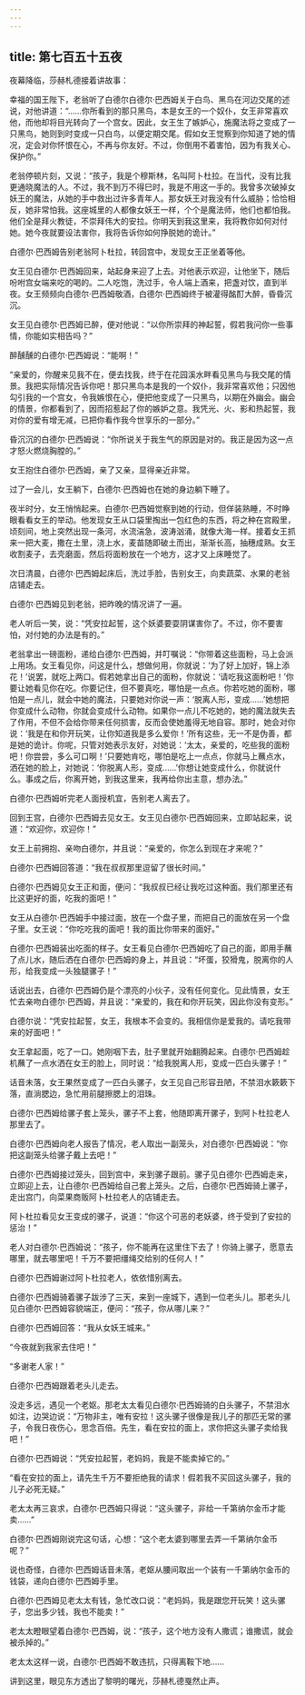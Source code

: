 ```yaml
---
---
---
```

title: 第七百五十五夜
---






夜幕降临，莎赫札德接着讲故事：





幸福的国王陛下，老翁听了白德尔白德尔·巴西姆关于白鸟、黑鸟在河边交尾的述说，对他讲道：“……你所看到的那只黑鸟，本是女王的一个奴仆，女王非常喜欢他，而他却将目光转向了一个宫女。因此，女王生了嫉妒心，施魔法将之变成了一只黑鸟，她则到时变成一只白鸟，以便定期交尾。假如女王觉察到你知道了她的情况，定会对你怀恨在心，不再与你友好。不过，你倒用不着害怕，因为有我关心、保护你。”

老翁停顿片刻，又说：“孩子，我是个穆斯林，名叫阿卜杜拉。在当代，没有比我更通晓魔法的人。不过，我不到万不得巳时，我是不用这一手的。我曾多次破掉女妖王的魔法，从她的手中救出过许多青年人。那女妖王对我没有什么威胁；恰恰相反，她非常怕我。这座城里的人都像女妖王一样，个个是魔法师，他们也都怕我。他们全是拜火教徒，不崇拜伟大的安拉。你明天到我这里来，我将教你如何对付她。她今夜就要设法害你，我将告诉你如何挣脱她的诡计。”

白德尔·巴西姆告别老翁阿卜杜拉，转回宫中，发现女王正坐着等他。

女王见白德尔·巴西姆回来，站起身来迎了上去。对他表示欢迎，让他坐下，随后吩咐宫女端来吃的喝的。二人吃饱，洗过手，令人端上酒来，把盏对饮，直到半夜。女王频频向白德尔·巴西姆敬酒，白德尔·巴西姆终于被灌得酩酊大醉，昏昏沉沉。

女王见白德尔·巴西姆已醉，便对他说：“以你所崇拜的神起誓，假若我问你一些事情，你能如实相告吗？”

醉醺醺的白德尔·巴西姆说：“能啊！”

“亲爱的，你醒来见我不在，便去找我，终于在花园溪水畔看见黑鸟与我交尾的情景。我把实际情况告诉你吧！那只黑鸟本是我的一个奴仆，我非常喜欢他；只因他勾引我的一个宫女，令我嫉恨在心，便把他变成了一只黑鸟，以期在外幽会。幽会的情景，你都看到了，因而招惹起了你的嫉妒之意。我凭光、火、影和热起誓，我对你的爱有增无减，已把你看作我今世享乐的一部分。”

昏沉沉的白德尔·巴西姆说：“你所说关于我生气的原因是对的。我正是因为这一点才怒火燃烧胸膛的。”

女王抱住白德尔·巴西姆，亲了又亲，显得亲近非常。

过了一会儿，女王躺下，白德尔·巴西姆也在她的身边躺下睡了。

夜半时分，女王悄悄起来。白德尔·巴西姆觉察到她的行动，但佯装熟睡，不时睁眼看看女王的举动。他发现女王从口袋里掏出一包红色的东西，将之种在宫殿里，顷刻间，地上突然出现一条河，水流湍急，波涛汹涌，就像大海一样。接着女王抓来一把大麦，撒在土里，浇上水，麦苗随即破土而出，渐渐长高，抽穗成熟。女王收割麦子，去壳磨面，然后将面粉放在一个地方，这才又上床睡觉了。

次日清晨，白德尔·巴西姆起床后，洗过手脸，告别女王，向卖蔬菜、水果的老翁店铺走去。

白德尔·巴西姆见到老翁，把昨晚的情况讲了一遍。

老人听后一笑，说：“凭安拉起誓，这个妖婆要耍阴谋害你了。不过，你不要害怕，对付她的办法是有的。”

老翁拿出一磅面粉，递给白德尔·巴西姆，并叮嘱说：“你带着这些面粉，马上会派上用场。女王看见你，问这是什么，想做何用，你就说：‘为了好上加好，锦上添花！’说罢，就吃上两口。假若她拿出自己的面粉，你就说：‘请吃我这面粉吧！’你要让她看见你在吃。你要记住，但不要真吃，哪怕是一点点。你若吃她的面粉，哪怕是一点儿，就会中她的魔法，只要她对你说一声：‘脱离人形，变成……’她想把你变成什么动物，你就会变成什么动物。如果你一点儿不吃她的，她的魔法就失去了作用，不但不会给你带来任何损害，反而会使她羞得无地自容。那时，她会对你说：‘我是在和你开玩笑，让你知道我是多么爱你！’所有这些，无一不是伪善，都是她的诡计。你呢，只管对她表示友好，对她说：‘太太，亲爱的，吃些我的面粉吧！你尝尝，多么可口啊！’只要她肯吃，哪怕是吃上一点点，你就马上蘸点水，洒在她的脸上，对她说：‘你脱离人形，变成……’你想让她变成什么，你就说什么。事成之后，你离开她，到我这里来，我再给你出主意，想办法。”

白德尔·巴西姆听完老人面授机宜，告别老人离去了。

回到王宫，白德尔·巴西姆去见女王。女王见白德尔·巴西姆回来，立即站起来，说道：“欢迎你，欢迎你！”

女王上前拥抱、亲吻白德尔，并且说：“亲爱的，你怎么到现在才来呢？”

白德尔·巴西姆回答道：“我在叔叔那里逗留了很长时间。”

白德尔·巴西姆见女王正和面，便问：“我叔叔已经让我吃过这种面。我们那里还有比这更好的面，吃我的面吧！”

女王从白德尔·巴西姆手中接过面，放在一个盘子里，而把自己的面放在另一个盘子里。女王说：“你吃吃我的面吧！我的面比你带来的面好。”

白德尔·巴西姆装出吃面的样子。女王看见白德尔·巴西姆吃了自己的面，即用手蘸了点儿水，随后洒在白德尔·巴西姆的身上，并且说：“坏蛋，狡猾鬼，脱离你的人形，给我变成一头独腿骡子！”

话说出去，白德尔·巴西姆仍是个漂亮的小伙子，没有任何变化。见此情景，女王忙去亲吻白德尔·巴西姆，并且说：“亲爱的，我在和你开玩笑，因此你没有变形。”

白德尔说：“凭安拉起誓，女王，我根本不会变的。我相信你是爱我的。请吃我带来的好面吧！”

女王拿起面，吃了一口。她刚咽下去，肚子里就开始翻腾起来。白德尔·巴西姆趁机蘸了一点水洒在女王的脸上，同时说：“给我脱离人形，变成一匹白头骡子！”

话音未落，女王果然变成了一匹白头骡子，女王见自己形容丑陋，不禁泪水簌簌下落，直淌腮边，急忙用前腿擦腮上的泪珠。

白德尔·巴西姆给骡子套上笼头，骡子不上套，他随即离开骡子，到阿卜杜拉老人那里去了。

白德尔·巴西姆向老人报告了情况，老人取出一副笼头，对白德尔·巴西姆说：“你把这副笼头给骡子戴上去吧！”

白德尔·巴西姆接过笼头，回到宫中，来到骡子跟前。骡子见白德尔·巴西姆走来，立即迎上去，让白德尔·巴西姆给自己套上笼头。之后，白德尔·巴西姆骑上骡子，走出宫门，向菜果商贩阿卜杜拉老人的店铺走去。

阿卜杜拉看见女王变成的骡子，说道：“你这个可恶的老妖婆，终于受到了安拉的惩治！”

老人对白德尔·巴西姆说：“孩子，你不能再在这里住下去了！你骑上骡子，愿意去哪里，就去哪里吧！千万不要把缰绳交给别的任何人！”

白德尔·巴西姆谢过阿卜杜拉老人，依依惜别离去。

白德尔·巴西姆骑着骡子跋涉了三天，来到一座城下，遇到一位老头儿。那老头儿见白德尔·巴西姆容貌端正，便问：“孩子，你从哪儿来？”

白德尔·巴西姆回答：“我从女妖王城来。”

“今夜就到我家去住吧！”

“多谢老人家！”

白德尔·巴西姆跟着老头儿走去。

没走多远，遇见一个老妪。那老太太看见白德尔·巴西姆骑的白头骡子，不禁泪水如注，边哭边说：“万物非主，唯有安拉！这头骡子很像是我儿子的那匹无常的骡子，令我日夜伤心，思念百倍。先生，看在安拉的面上，求你把这头骡子卖给我吧！”

白德尔·巴西姆说：“凭安拉起誓，老妈妈，我是不能卖掉它的。”

“看在安拉的面上，请先生千万不要拒绝我的请求！假若我不买回这头骡子，我的儿子必死无疑。”

老太太再三哀求，白德尔·巴西姆只得说：“这头骡子，非给一千第纳尔金币才能卖……”

白德尔·巴西姆刚说完这句话，心想：“这个老太婆到哪里去弄一千第纳尔金币呢？”

说也奇怪，白德尔·巴西姆话音未落，老妪从腰间取出一个装有一千第纳尔金币的钱袋，递向白德尔·巴西姆手里。

白德尔·巴西姆见老太太有钱，急忙改口说：“老妈妈，我是跟您开玩笑！这头骡子，您出多少钱，我也不能卖！”

老太太瞪眼望着白德尔·巴西姆，说：“孩子，这个地方没有人撒谎；谁撒谎，就会被杀掉的。”

老太太这样一说，白德尔·巴西姆不敢违抗，只得离鞍下地……





讲到这里，眼见东方透出了黎明的曙光，莎赫札德戛然止声。